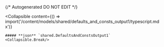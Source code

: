 {/* Autogenerated DO NOT EDIT  */}

<Collapsible
    content={() => import('/content/models/shared/defaults_and_consts_output1/typescript.mdx')}
>
    ##### **json** `shared.DefaultsAndConstsOutput1`
    <Collapsible.Break/>
</Collapsible>

